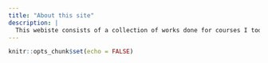 ```yaml
---
title: "About this site"
description: |
  This webiste consists of a collection of works done for courses I took during my MITB(Analytics) journey. I hope you enjoy reading them
---
```


```r
knitr::opts_chunk$set(echo = FALSE)
```

